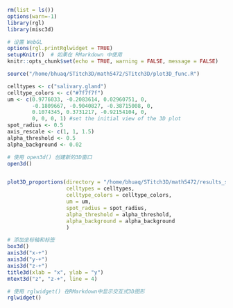 ```r
rm(list = ls())
options(warn=-1)
library(rgl)
library(misc3d)

# 设置 WebGL
options(rgl.printRglwidget = TRUE)
setupKnitr()  # 如果在 RMarkdown 中使用
knitr::opts_chunk$set(echo = TRUE, warning = FALSE, message = FALSE)

```

```r
source("/home/bhuaq/STitch3D/math5472/STitch3D/plot3D_func.R")

```

```r
celltypes <- c("salivary.gland")
celltype_colors <- c("#7f7f7f")
um <- c(0.9776033, -0.2083614, 0.02960751, 0,
        -0.1809667, -0.9040827, -0.38715008, 0,
        0.1074345, 0.3731217, -0.92154104, 0,
        0, 0, 0, 1) #set the initial view of the 3D plot
spot_radius <- 0.5
axis_rescale <- c(1, 1, 1.5)
alpha_threshold <- 0.5
alpha_background <- 0.02

# 使用 open3d() 创建新的3D窗口
open3d()


plot3D_proportions(directory = "/home/bhuaq/STitch3D/math5472/results_sitich3D/results_Drosophila_embryo",
                   celltypes = celltypes,
                   celltype_colors = celltype_colors,
                   um = um,
                   spot_radius = spot_radius,
                   alpha_threshold = alpha_threshold,
                   alpha_background = alpha_background
                   )

# 添加坐标轴和标签
box3d()
axis3d("x-+")
axis3d("y-+")
axis3d("z-+")
title3d(xlab = "x", ylab = "y")
mtext3d("z", "z-+", line = 4)

# 使用 rglwidget() 在RMarkdown中显示交互式3D图形
rglwidget()

```